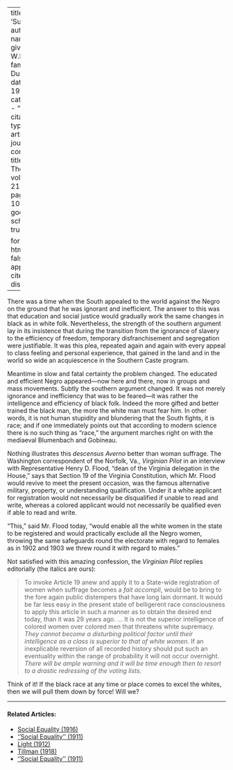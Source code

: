 
---
title: 'Suffrage'
author:
  - name:
      given: W.E.B.
      family: Du Bois
date: May 1920
categories: 
  - ""
citation: 
  type: article-journal
  container-title: The Crisis
  volume: 21
  issue: 1
  page: 9-10
google-scholar: true

format:
  html:
    toc: false
    appendix-cite-as: display
---


There was a time when the South appealed to the world against the Negro on the ground that he was ignorant and inefficient. The answer to this was that education and social justice would gradually work the same changes in black as in white folk. Nevertheless, the strength of the southern argument lay in its insistence that during the transition from the ignorance of slavery to the efficiency of freedom, temporary disfranchisement and segregation were justifiable. It was this plea, repeated again and again with every appeal to class feeling and personal experience, that gained in the land and in the world so wide an acquiescence in the Southern Caste program.

Meantime in slow and fatal certainty the problem changed. The educated and efficient Negro appeared---now here and there, now in groups and mass movements. Subtly the southern argument changed. It was not merely ignorance and inefficiency that was to be feared---it was rather the intelligence and efficiency of black folk. Indeed the more gifted and better trained the black man, the more the white man must fear him. In other words, it is not human stupidity and blundering that the South fights, it is race; and if one immediately points out that according to modern science there is no such thing as "race," the argument marches right on with the mediaeval Blumenbach and Gobineau.

Nothing illustrates this *descensus Averno* better than woman suffrage. The Washington correspondent of the Norfolk, Va., *Virginian Pilot* in an interview with Representative Henry D. Flood, "dean of the Virginia delegation in the House," says that Section 19 of the Virginia Constitution, which Mr. Flood would revive to meet the present occasion, was the famous alternative military, property, or understanding qualification. Under it a white applicant for registration would not necessarily be disqualified if unable to read and write, whereas a colored applicant would not necessarily be qualified even if able to read and write.

"This," said Mr. Flood today, "would enable all the white women in the state to be registered and would practically exclude all the Negro women, throwing the same safeguards round the electorate with regard to females as in 1902 and 1903 we threw round it with regard to males."

Not satisfied with this amazing confession, the *Virginian Pilot* replies editorially (the italics are ours):

> To invoke Article 19 anew and apply it to a State-wide registration of women when suffrage becomes a *fait accompli*, would be to bring to the fore again public distempers that have long lain dormant. It would be far less easy in the present state of belligerent race consciousness to apply this article in such a manner as to obtain the desired end today, than it was 29 years ago. … It is not the superior intelligence of colored women over colored men that threatens white supremacy. *They cannot become a disturbing political factor until their intelligence as a class is superior to that of white women.* If an inexplicable reversion of all recorded history should put such an eventuality within the range of probability it will not occur overnight. *There will be ample warning and it will be time enough then to resort to a drastic redressing of the voting lists.*

Think of it! If the black race at any time or place comes to excel the whites, then we will pull them down by force! Will we?

<!-- Similar articles start here -->

<hr>
#### Related Articles:

* [Social Equality (1916)](/Volumes/12/01/social_equality.html)
* [''Social Equality'' (1911)](/Volumes/03/01/social_equality.html)
* [Light (1912)](/Volumes/03/04/light.html)
* [Tillman (1918)](/Volumes/16/04/tillman.html)
* [''Social Equality'' (1911)](/Volumes/01/03/social_equality.html)

<!-- Similar articles end here -->